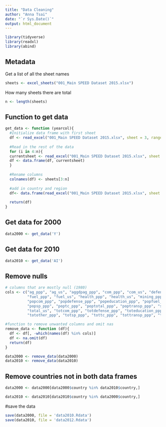 ```yaml
---
title: "Data Cleaning"
author: "Anna Tsai"
date: "`r Sys.Date()`"
output: html_document
---
```


```r
library(tidyverse)
library(readxl)
library(abind)
```

## Metadata
Get a list of all the sheet names
```r
sheets <- excel_sheets("001_Main SPEED Dataset 2015.xlsx")
```

How many sheets there are total
```r
n <- length(sheets)
```

## Function to get data
```r
get_data <- function (yearcol){
  #Initialize data frame with first sheet
  df <- read_excel("001_Main SPEED Dataset 2015.xlsx", sheet = 3, range = cell_cols(yearcol))[1:147,]
  
  #Read in the rest of the data
  for (i in 4:n){
  currentsheet <- read_excel("001_Main SPEED Dataset 2015.xlsx", sheet = i, range = cell_cols(yearcol))[1:147,]
  df <- data.frame(df, currentsheet)
  }
  
  #Rename columns
  colnames(df) <- sheets[3:n]
  
  #add in country and region  
  df<- data.frame(read_excel("001_Main SPEED Dataset 2015.xlsx", sheet = 3, range = cell_cols("A:B"))[1:147,], df)
  
  return(df)
}
```

## Get data for 2000
```r
data2000 <- get_data('Y')
```

## Get data for 2010
```r
data2010 <- get_data('AI')
```

## Remove nulls
```r
# columns that are mostly null (1980)
cols <- c("ag_ppp", "ag_us", "aggdpag_ppp", "com_ppp", "com_us", "defense_ppp", "defense_us", "education_ppp", "education_us",
          "fuel_ppp", "fuel_us", "health_ppp", "health_us", "mining_ppp", "mining_us", "other_ppp", "other_us", "popag_ppp",
          "popcom_ppp", "popdefense_ppp", "popeducation_ppp", "popfuel_ppp", "pophealth_ppp", "popmining_ppp", "popother_ppp",
          "popsp_ppp", "poptc_ppp", "poptotal_ppp", "poptransp_ppp", "sp_ppp", "sp_us", "tc_ppp", "tc_us", "totag_ppp", "total_ppp",
          "total_us", "totcom_ppp", "totdefense_ppp", "toteducation_ppp", "totfuel_ppp", "tothealth_ppp", "totmining_ppp",
          "totother_ppp", "totsp_ppp", "tottc_ppp", "tottransp_ppp", "transp_ppp", "transp_us", "gdpfuel_ppp", "gdpcom_ppp")

#function to remove unwanted columns and omit nas
remove_data <- function (df){
  df <- df[, -which(names(df) %in% cols)]
  df <- na.omit(df)
  return(df)
}
```

```r
data2000 <- remove_data(data2000)
data2010 <- remove_data(data2010)
```

## Remove countries not in both data frames
```r
data2000 <- data2000[data2000$country %in% data2010$country,]
```

```r
data2010 <- data2010[data2010$country %in% data2000$country,]
```

#save the data
```r
save(data2000, file = 'data2010.Rdata')
save(data2010, file = 'data2012.Rdata')
```
